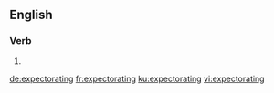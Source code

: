 ==English==

===Verb===
{{head|en|present participle}}

# {{present participle of|expectorate|lang=en|nocat=1}}

[[de:expectorating]]
[[fr:expectorating]]
[[ku:expectorating]]
[[vi:expectorating]]